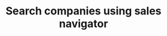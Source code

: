 ---
title: "Search companies using sales navigator"
description: "Search companies at scale using LinkedIn sales navigator without connecting your own accounts."
---